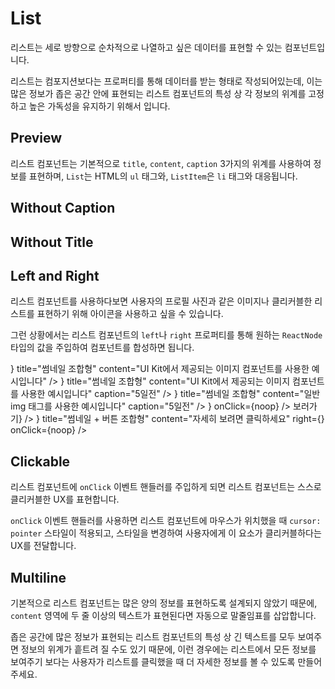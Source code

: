 
<Meta title="Components/List" components={List} />

# List

리스트는 세로 방향으로 순차적으로 나열하고 싶은 데이터를 표현할 수 있는 컴포넌트입니다.

리스트는 컴포지션보다는 프로퍼티를 통해 데이터를 받는 형태로 작성되어있는데, 이는 많은 정보가 좁은 공간 안에 표현되는 리스트 컴포넌트의 특성 상 각 정보의 위계를 고정하고 높은 가독성을 유지하기 위해서 입니다.

## Preview

리스트 컴포넌트는 기본적으로 `title`, `content`, `caption` 3가지의 위계를 사용하여 정보를 표현하며, `List`는 HTML의 `ul` 태그와, `ListItem`은 `li` 태그와 대응됩니다.

<Canvas>
  <Story name="Preview">
    <List>
      <ListItem title="루비콘 UI Kit" content="리스트 컴포넌트" caption="5일전" />
      <DummyItem />
      <DummyItem />
      <DummyItem />
      <DummyItem />
    </List>
  </Story>
</Canvas>

## Without Caption

<Canvas>
  <Story name="WithoutCaption">
    <List>
      <ListItem title="루비콘 UI Kit" content="리스트 컴포넌트" />
      <DummyItemWithoutCaption />
      <DummyItemWithoutCaption />
      <DummyItemWithoutCaption />
      <DummyItemWithoutCaption />
    </List>
  </Story>
</Canvas>

## Without Title

<Canvas>
  <Story name="WithoutTitle">
    <List>
      <ListItem content="리스트 컴포넌트" caption="5일전" />
      <DummyItemWithoutTitle />
      <DummyItemWithoutTitle />
      <DummyItemWithoutTitle />
      <DummyItemWithoutTitle />
    </List>
  </Story>
</Canvas>

## Left and Right

리스트 컴포넌트를 사용하다보면 사용자의 프로필 사진과 같은 이미지나 클리커블한 리스트를 표현하기 위해 아이콘을 사용하고 싶을 수 있습니다.

그런 상황에서는 리스트 컴포넌트의 `left`나 `right` 프로퍼티를 통해 원하는 `ReactNode` 타입의 값을 주입하여 컴포넌트를 합성하면 됩니다.

<Canvas>
  <Story name="LeftAndRight">
    <List>
      <ListItem
        left={<ListItemImage src="http://cogulmars.cafe24.com/img/04about_img01.png" />}
        title="썸네일 조합형"
        content="UI Kit에서 제공되는 이미지 컴포넌트를 사용한 예시입니다"
      />
      <ListItem
        left={<ListItemImage src="http://cogulmars.cafe24.com/img/04about_img01.png" />}
        title="썸네일 조합형"
        content="UI Kit에서 제공되는 이미지 컴포넌트를 사용한 예시입니다"
        caption="5일전"
      />
      <ListItem
        left={
          <img
            src="http://cogulmars.cafe24.com/img/04about_img01.png"
            style={{ width: 48, borderRadius: 4 }}
          />
        }
        title="썸네일 조합형"
        content="일반 img 태그를 사용한 예시입니다"
        caption="5일전"
      />
      <ListItem
        title="버튼 조합형"
        content="자세히 보려면 클릭하세요"
        right={<Icon name="chevron-forward" type="outline" size={24} color={colors.gray60} />}
        onClick={noop}
      />
      <ListItem
        title="버튼 조합형 자유"
        content="자세히 보려면 클릭하세요"
        right={<Button size="small">보러가기</Button>}
      />
      <ListItem
        left={<ListItemImage src="http://cogulmars.cafe24.com/img/04about_img01.png" />}
        title="썸네일 + 버튼 조합형"
        content="자세히 보려면 클릭하세요"
        right={<Icon name="chevron-forward" type="outline" size={24} color={colors.gray60} />}
        onClick={noop}
      />
    </List>
  </Story>
</Canvas>

## Clickable

리스트 컴포넌트에 `onClick` 이벤트 핸들러를 주입하게 되면 리스트 컴포넌트는 스스로 클리커블한 UX를 표현합니다.

`onClick` 이벤트 핸들러를 사용하면 리스트 컴포넌트에 마우스가 위치했을 때 `cursor: pointer` 스타일이 적용되고, 스타일을 변경하여 사용자에게 이 요소가 클리커블하다는 UX를 전달합니다.

<Canvas>
  <Story name="Clickable">
    <List>
      <ListItem title="루비콘 UI Kit" content="리스트 컴포넌트" caption="5일전" onClick={noop} />
      <DummyItem onClick={noop} />
      <DummyItem onClick={noop} />
      <DummyItem onClick={noop} />
      <DummyItem onClick={noop} />
    </List>
  </Story>
</Canvas>

## Multiline

기본적으로 리스트 컴포넌트는 많은 양의 정보를 표현하도록 설계되지 않았기 때문에, `content` 영역에 두 줄 이상의 텍스트가 표현된다면 자동으로 말줄임표를 삽압합니다.

좁은 공간에 많은 정보가 표현되는 리스트 컴포넌트의 특성 상 긴 텍스트를 모두 보여주면 정보의 위계가 흩트려 질 수도 있기 때문에, 이런 경우에는 리스트에서 모든 정보를 보여주기 보다는 사용자가 리스트를 클릭했을 때 더 자세한 정보를 볼 수 있도록 만들어주세요.

<Canvas>
  <Story name="Multiline">
    <List style={{ maxWidth: 375 }}>
      <ListItem
        title="루비콘 UI Kit"
        content="리스트 컴포넌트의 내용이 두 줄이 넘어가면 말줄임으로 처리됩니다. 루비콘 UI kit 은 오픈소스로 배포되는 한국형 라이브러리입니다"
        caption="5일전"
      />
      <DummyItem />
      <DummyItem />
      <DummyItem />
      <DummyItem />
    </List>
  </Story>
</Canvas>
